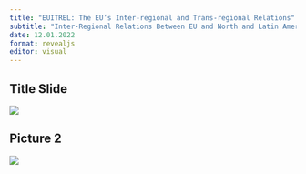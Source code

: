 ```yaml
---
title: "EUITREL: The EU’s Inter-regional and Trans-regional Relations"
subtitle: "Inter-Regional Relations Between EU and North and Latin America"
date: 12.01.2022 
format: revealjs
editor: visual
---
```


## Title Slide

![](images/Hakan%20Mehmetcik%202022%20Autumn%204/Hakan%20Mehmetcik%202022%20Autumn%204.png)

## Picture 2

![](images/Hakan%20Mehmetcik%202022%20Autumn%204/WhatsApp%20Image%202023-12-10%20at%2012.57.27%20AM.jpeg)

